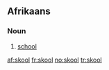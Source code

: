 ==Afrikaans==

===Noun===
{{infl|af|noun}}

# [[school]]

[[af:skool]]
[[fr:skool]]
[[no:skool]]
[[tr:skool]]